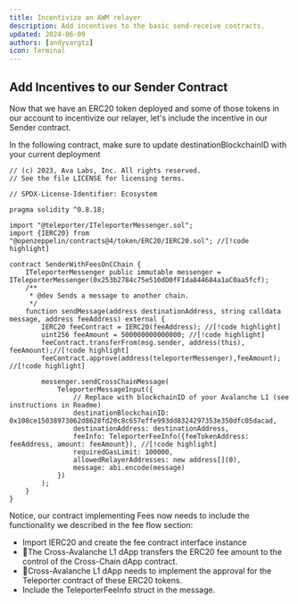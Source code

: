 ```yaml
---
title: Incentivize an AWM relayer
description: Add incentives to the basic send-receive contracts.
updated: 2024-06-09
authors: [andyvargtz]
icon: Terminal
---
```


## Add Incentives to our Sender Contract

Now that we have an ERC20 token deployed and some of those tokens in our account to incentivize our relayer, let's include the incentive in our Sender contract.

In the following contract, make sure to update destinationBlockchainID with your current deployment

```solidity title="src/9-incentivize-relayer/senderWithFees.sol"
// (c) 2023, Ava Labs, Inc. All rights reserved.
// See the file LICENSE for licensing terms.

// SPDX-License-Identifier: Ecosystem

pragma solidity ^0.8.18;

import "@teleporter/ITeleporterMessenger.sol";
import {IERC20} from "@openzeppelin/contracts@4/token/ERC20/IERC20.sol"; //[!code highlight]

contract SenderWithFeesOnCChain {
    ITeleporterMessenger public immutable messenger = ITeleporterMessenger(0x253b2784c75e510dD0fF1da844684a1aC0aa5fcf);
    /**
     * @dev Sends a message to another chain.
     */
    function sendMessage(address destinationAddress, string calldata message, address feeAddress) external {
        IERC20 feeContract = IERC20(feeAddress); //[!code highlight]
        uint256 feeAmount = 500000000000000; //[!code highlight]
        feeContract.transferFrom(msg.sender, address(this), feeAmount);//[!code highlight]
        feeContract.approve(address(teleporterMessenger),feeAmount); //[!code highlight]

        messenger.sendCrossChainMessage(
            TeleporterMessageInput({
                // Replace with blockchainID of your Avalanche L1 (see instructions in Readme)
                destinationBlockchainID: 0x108ce15038973062d8628fd20c8c657effe993dd8324297353e350dfc05dacad,
                destinationAddress: destinationAddress,
                feeInfo: TeleporterFeeInfo({feeTokenAddress: feeAddress, amount: feeAmount}), //[!code highlight]
                requiredGasLimit: 100000,
                allowedRelayerAddresses: new address[](0),
                message: abi.encode(message)
            })
        );
    }
}
```

Notice, our contract implementing Fees now needs to include the functionality we described in the fee flow section:

- Import IERC20 and create the fee contract interface instance 
- 📜The Cross-Avalanche L1 dApp transfers the ERC20 fee amount to the control of the Cross-Chain dApp contract.
- 📜Cross-Avalanche L1 dApp needs to implement the approval for the Teleporter contract of these ERC20 tokens.
- Include the TeleporterFeeInfo struct in the message. 

